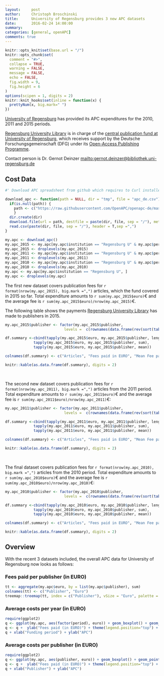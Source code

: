 ```yaml
---
layout:     post
author:     Christoph Broschinski
title:      University of Regensburg provides 3 new APC datasets
date:       2016-02-24 14:00:00
summary:    
categories: [general, openAPC]
comments: true
---
```



```r
knitr::opts_knit$set(base.url = "/")
knitr::opts_chunk$set(
  comment = "#>",
  collapse = TRUE,
  warning = FALSE, 
  message = FALSE,
  echo = FALSE,
  fig.width = 9,
  fig.height = 6
)
options(scipen = 1, digits = 2)
knitr::knit_hooks$set(inline = function(x) {
  prettyNum(x, big.mark=" ")
})
```

[University of Regensburg](http://www.uni-regensburg.de/index.html.en) has provided its APC expenditures for the 2010, 2011 and 2015 periods.

[Regensburg University Library](http://www.uni-regensburg.de/library/index.html) is in charge of the [central publication  fund at University of Regensburg](http://oa.uni-regensburg.de/), which receives support by the Deutsche Forschungsgemeinschaft (DFG) under its [Open-Access Publishing Programme](http://www.dfg.de/en/research_funding/programmes/infrastructure/lis/funding_opportunities/open_access_publishing/index.html).

Contact person is Dr. Gernot Deinzer <mailto:gernot.deinzer@bibliothek.uni-regensburg.de>

## Cost Data

```r
#' Download APC spreadsheet from github which requires to Curl installed

download_apc <- function(path = NULL, dir = "tmp", file = "apc_de.csv"){
  if(is.null(path)) {
    path <- c("https://raw.githubusercontent.com/OpenAPC/openapc-de/master/data/apc_de.csv")
    } 
  dir.create(dir) 
  download.file(url = path, destfile = paste(dir, file, sep = "/"), method = "curl")
  read.csv(paste(dir, file, sep = "/"), header = T,sep =",")
}

my.apc <- download_apc()
my.apc_2015 <- my.apc[my.apc$institution == "Regensburg U" & my.apc$period == 2015, ]
my.apc_2015 <- droplevels(my.apc_2015)
my.apc_2011 <- my.apc[my.apc$institution == "Regensburg U" & my.apc$period == 2011, ]
my.apc_2011 <- droplevels(my.apc_2011)
my.apc_2010 <- my.apc[my.apc$institution == "Regensburg U" & my.apc$period == 2010, ]
my.apc_2010 <- droplevels(my.apc_2010)
my.apc <- my.apc[my.apc$institution == "Regensburg U", ]
my.apc <- droplevels(my.apc)
```

The first new dataset covers publication fees for `r format(nrow(my.apc_2015), big.mark =",")` articles, which the fund covered in 2015 so far. Total expenditure amounts to `r sum(my.apc_2015$euro)`€ and the average fee is `r sum(my.apc_2015$euro)/nrow(my.apc_2015)`€.

The following table shows the payments [Regensburg University Library](http://www.uni-regensburg.de/library/index.html) has made to publishers in 2015.

```r
my.apc_2015$publisher <- factor(my.apc_2015$publisher, 
                           levels =  c(rownames(data.frame(rev(sort(table(my.apc_2015$publisher)))))))

df.summary <-cbind(tapply(my.apc_2015$euro, my.apc_2015$publisher, length),
             tapply(my.apc_2015$euro, my.apc_2015$publisher, sum),
             tapply(my.apc_2015$euro, my.apc_2015$publisher, mean))

colnames(df.summary) <- c("Articles", "Fees paid in EURO", "Mean Fee paid")

knitr::kable(as.data.frame(df.summary), digits = 2)
```

<br />
  
The second new dataset covers publication fees for `r format(nrow(my.apc_2011), big.mark =",")` articles from the 2011 period. Total expenditure amounts to `r sum(my.apc_2011$euro)`€ and the average fee is `r sum(my.apc_2011$euro)/nrow(my.apc_2011)`€:

```r
my.apc_2011$publisher <- factor(my.apc_2011$publisher, 
                           levels =  c(rownames(data.frame(rev(sort(table(my.apc_2011$publisher)))))))

df.summary <-cbind(tapply(my.apc_2011$euro, my.apc_2011$publisher, length),
             tapply(my.apc_2011$euro, my.apc_2011$publisher, sum),
             tapply(my.apc_2011$euro, my.apc_2011$publisher, mean))

colnames(df.summary) <- c("Articles", "Fees paid in EURO", "Mean Fee paid")

knitr::kable(as.data.frame(df.summary), digits = 2)
```

<br /> 
  
The final dataset covers publication fees for `r format(nrow(my.apc_2010), big.mark =",")` articles from the 2010 period. Total expenditure amounts to `r sum(my.apc_2010$euro)`€ and the average fee is `r sum(my.apc_2010$euro)/nrow(my.apc_2010)`€:

```r
my.apc_2010$publisher <- factor(my.apc_2010$publisher, 
                           levels =  c(rownames(data.frame(rev(sort(table(my.apc_2010$publisher)))))))

df.summary <-cbind(tapply(my.apc_2010$euro, my.apc_2010$publisher, length),
             tapply(my.apc_2010$euro, my.apc_2010$publisher, sum),
             tapply(my.apc_2010$euro, my.apc_2010$publisher, mean))

colnames(df.summary) <- c("Articles", "Fees paid in EURO", "Mean Fee paid")

knitr::kable(as.data.frame(df.summary), digits = 2)
```

## Overview

With the recent 3 datasets included, the overall APC data for University of Regensburg now looks as follows: 

### Fees paid per publisher (in EURO)

```r
tt <- aggregate(my.apc$euro, by = list(my.apc$publisher), sum)
colnames(tt) <- c("Publisher", "Euro")
treemap::treemap(tt, index = c("Publisher"), vSize = "Euro", palette = "Paired")
```

###  Average costs per year (in EURO)

```r
require(ggplot2)
q <- ggplot(my.apc, aes(factor(period), euro)) + geom_boxplot() + geom_point()
q <- q +  ylab("Fees paid (in EURO)") + theme(legend.position="top") + theme_bw(base_size = 18)
q + xlab("Funding period") + ylab("APC")
```

###  Average costs per publisher (in EURO)

```r
require(ggplot2)
q <- ggplot(my.apc, aes(publisher, euro)) + geom_boxplot() + geom_point()
q <- q +  ylab("Fees paid (in EURO)") + theme(legend.position="top") + theme_bw(base_size = 18) + coord_flip()
q + xlab("Publisher") + ylab("APC")
```
